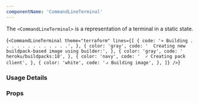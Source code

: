 ```yaml
---
componentName: 'CommandLineTerminal'
---
```


The `<CommandLineTerminal>` is a representation of a terminal in a static state.

<LiveComponent>{`<CommandLineTerminal
  theme="terraform"
  lines={[
    {
      code: '» Building . . . . . . . . . . . . .',
    },
    {
      color: 'gray',
      code: '  Creating new buildpack-based image using builder:',
    },
    {
      color: 'gray',
      code: '  heroku/buildpacks:18',
    },
    {
      color: 'navy',
      code: '  ✓ Creating pack client',
    },
    {
      color: 'white',
      code: '⠴ Building image',
    },
  ]}
/>`}</LiveComponent>

### Usage Details

<UsageDetails packageName="@hashicorp/react-terminal" />

### Props

<PropsTable props={componentProps} />
